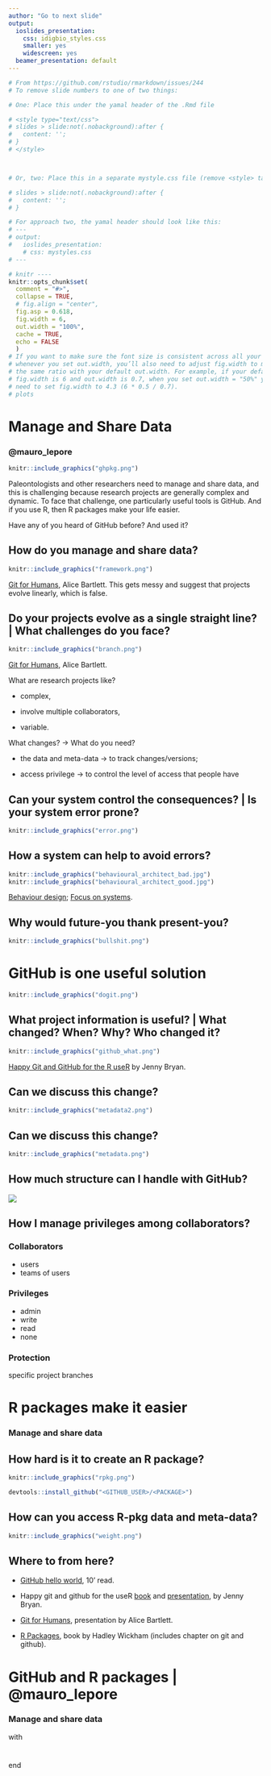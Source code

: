 ```yaml
---
author: "Go to next slide"
output:
  ioslides_presentation:
    css: idigbio_styles.css
    smaller: yes
    widescreen: yes
  beamer_presentation: default
---
```


```r
# From https://github.com/rstudio/rmarkdown/issues/244
# To remove slide numbers to one of two things:

# One: Place this under the yamal header of the .Rmd file

# <style type="text/css">
# slides > slide:not(.nobackground):after {
#   content: '';
# }
# </style>



# Or, two: Place this in a separate mystyle.css file (remove <style> tag)

# slides > slide:not(.nobackground):after {
#   content: '';
# }

# For approach two, the yamal header should look like this:
# ---
# output:
#   ioslides_presentation:
    # css: mystyles.css
# ---
```

```r
# knitr ----
knitr::opts_chunk$set(
  comment = "#>",
  collapse = TRUE,
  # fig.align = "center",
  fig.asp = 0.618,
  fig.width = 6,
  out.width = "100%",
  cache = TRUE,
  echo = FALSE 
  )
# If you want to make sure the font size is consistent across all your figures,
# whenever you set out.width, you’ll also need to adjust fig.width to maintain
# the same ratio with your default out.width. For example, if your default
# fig.width is 6 and out.width is 0.7, when you set out.width = "50%" you’ll
# need to set fig.width to 4.3 (6 * 0.5 / 0.7).
# plots
```

# Manage and Share Data

### **\@mauro_lepore**

```r
knitr::include_graphics("ghpkg.png")
```

<div class="notes">

Paleontologists and other researchers need to manage and share data, and this is challenging because research projects are generally complex and dynamic. To face that challenge, one particularly useful tools is GitHub. And if you use R, then R packages make your life easier.

Have any of you heard of GitHub before? And used it?

</div>

## How do you manage and share data?

```r
knitr::include_graphics("framework.png")
```

[Git for Humans](https://speakerdeck.com/alicebartlett/git-for-humans), Alice Bartlett. This gets messy and suggest that projects evolve linearly, which is false.

## Do your projects evolve as a single straight line? | What challenges do you  face?

```r
knitr::include_graphics("branch.png")
```

[Git for Humans](https://speakerdeck.com/alicebartlett/git-for-humans), Alice Bartlett.

<div class="notes">

What are research projects like?

- complex, 

- involve multiple collaborators,

- variable.

What changes? -> What do you need?

- the data and meta-data -> to track changes/versions;

- access privilege -> to control the level of access that people have

</div>

## Can your system control the  consequences? | Is your system error prone?

```r
knitr::include_graphics("error.png")
```

## How a system can help to avoid errors?

```r
knitr::include_graphics("behavioural_architect_bad.jpg")
knitr::include_graphics("behavioural_architect_good.jpg")
```

[Behaviour design](http://www.nirandfar.com/); [Focus on systems](http://jamesclear.com/goals-systems).

## Why would future-you thank present-you?

```r
knitr::include_graphics("bullshit.png")
```

# GitHub is one useful solution

```r
knitr::include_graphics("dogit.png")
```

## What project information is useful? | What changed? When? Why? Who changed it?

```r
knitr::include_graphics("github_what.png")
```

[Happy Git and GitHub for the R useR](https://speakerdeck.com/jennybc/happy-git-and-github-for-the-user) by  Jenny Bryan.

## Can we discuss this change?

```r
knitr::include_graphics("metadata2.png")
```

## Can we discuss this change?

```r
knitr::include_graphics("metadata.png")
```

## How much structure can I handle with GitHub?

![](structure.png)

## How I manage privileges among collaborators?

### Collaborators

- users
- teams of users

### Privileges

- admin
- write
- read
- none

### Protection

specific project branches



# R packages make it easier

### Manage and share data

## How hard is it to create an R package?

```r
knitr::include_graphics("rpkg.png")
```

```R
devtools::install_github("<GITHUB_USER>/<PACKAGE>")
```
## How can you access R-pkg data and meta-data?

```r
knitr::include_graphics("weight.png")
```

## Where to from here?

* [GitHub hello world](https://guides.github.com/activities/hello-world/), 10' read.

* Happy git and github for the useR [book](http://happygitwithr.com/) and [presentation](https://speakerdeck.com/jennybc/happy-git-and-github-for-the-user), by Jenny Bryan.

* [Git for Humans](https://speakerdeck.com/alicebartlett/git-for-humans), presentation by Alice Bartlett.

* [R Packages](http://r-pkgs.had.co.nz/git.html), book by Hadley Wickham (includes chapter on git and github).


# GitHub and R packages | @mauro_lepore

### Manage and share data

with

#

end
